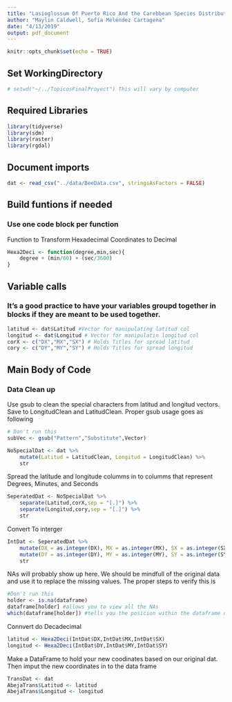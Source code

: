 ```yaml
---
title: "Lasioglossum Of Puerto Rico And the Carebbean Species Distribution Model"
author: "Maylin Caldwell, Sofía Meléndez Cartagena"
date: "4/13/2019"
output: pdf_document
---
```


```r
knitr::opts_chunk$set(echo = TRUE)
```

## Set WorkingDirectory
```r
# setwd("~/../TopicosFinalProyect") This will vary by computer
```


## Required Libraries
```r
library(tidyverse)
library(sdm)
library(raster)
library(rgdal)
```

## Document imports
```r
dat <- read_csv("../data/BeeData.csv", stringsAsFactors = FALSE)

```

## Build funtions if needed
### Use one code block per function

Function to Transform Hexadecimal Coordinates to Decimal
```r
Hexa2Deci <- function(degree,min,sec){
    degree + (min/60) + (sec/3600) 
}
```

## Variable calls
### It's a good practice to have your variables groupd together in blocks if they are meant to be used together. 
```r
latitud <- dat$Latitud #Vector for manipulating latitud col
longitud <- dat$Longitud # Vector for manipulatin longitud col
corX <- c("DX","MX","SX") # Holds Titles for spread latitud
cory <- c("DY","MY","SY") # Holds Titles for spread longitud
```

## Main Body of Code

### Data Clean up

Use gsub to clean the special characters from latitud and longitud vectors. Save to LongitudClean and LatitudClean. Proper gsub usage goes as following
```r
# Don't run this
subVec <- gsub("Pattern","Substitute",Vector)
```

```r
NoSpecialDat <- dat %>%
    mutate(Latitud = LatitudClean, Longitud = LongitudClean) %>%
    str
```
Spread the latitude and longitude columms in to columms that represent Degrees, Minutes, and Seconds

```r
SeperatedDat <- NoSpecialDat %>%
    separate(Latitud,corX,sep = "[.]") %>% 
    separate(Longitud,cory,sep = "[.]") %>% 
    str
```
Convert To interger
```r
IntDat <- SeperatedDat %>%
	mutate(DX = as.integer(DX), MX = as.integer(MX), SX = as.integer(SX)) %>%
	mutate(DY = as.integer(DY), MY = as.integer(MY), SY = as.integer(SY)) %>%
	str 
```
NAs will probably show up here. We should be mindfull of the original data and use it to replace the missing values. The proper steps to verify this is
```r
#Don't run this
holder <- is.na(dataframe)
dataframe[holder] #allows you to view all the NAs
which(dataframe[holder]) #tells you the posicion within the dataframe of the NAs decide what to do from here on out
```

Connvert do Decadecimal

```r
latitud <- Hexa2Deci(IntDat$DX,IntDat$MX,IntDat$SX)
longitud <- Hexa2Deci(IntDat$DY,IntDat$MY,IntDat$SY)
```
Make a DataFrame to hold your new coodinates based on our original dat. Then imput the new coordinates in to the data frame

```r
TransDat <- dat
AbejaTrans$Latitud <- latitud 
AbejaTrans$Longitud <- longitud
```